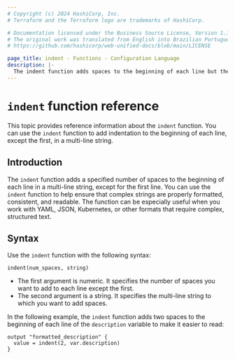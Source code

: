 ```yaml
---
# Copyright (c) 2024 HashiCorp, Inc.
# Terraform and the Terraform logo are trademarks of HashiCorp.

# Documentation licensed under the Business Source License, Version 1.1.
# The original work was translated from English into Brazilian Portuguese.
# https://github.com/hashicorp/web-unified-docs/blob/main/LICENSE

page_title: indent - Functions - Configuration Language
description: |-
  The indent function adds spaces to the beginning of each line but the first in a multi-line string.
---
```


# `indent` function reference

This topic provides reference information about the `indent` function.
You can use the `indent` function to add indentation to the beginning of each line, except the first, in a multi-line string.

## Introduction

The `indent` function adds a specified number of spaces to the beginning of each line in a multi-line string, except for the first line.
You can use the `indent` function to help ensure that complex strings are properly formatted, consistent, and readable.
The function can be especially useful when you work with YAML, JSON, Kubernetes, or other formats that require complex, structured text.

## Syntax

Use the `indent` function with the following syntax:

```hcl
indent(num_spaces, string)
```

- The first argument is numeric. It specifies the number of spaces you want to add to each line except the first.
- The second argument is a string. It specifies the multi-line string to which you want to add spaces.

In the following example, the `indent` function adds two spaces to the beginning of each line of the `description` variable to make it easier to read:

```hcl
output "formatted_description" {
  value = indent(2, var.description)
}
```
